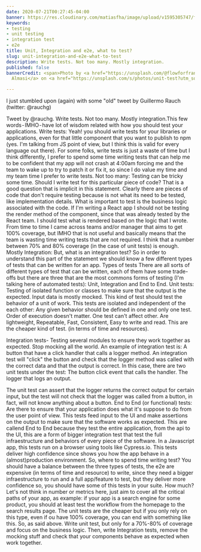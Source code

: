 ```yaml
---
date: 2020-07-21T00:27:45-04:00
banner: https://res.cloudinary.com/matiasfha/image/upload/v1595305747/ferenc-almasi-EWLHA4T-mso-unsplash_ecgesm.jpg
keywords:
- testing
- unit testing
- integration test
- e2e
title: Unit, Integration and e2e, what to test?
slug: unit-integration-and-e2e-what-to-test
description: Write tests. Not too many. Mostly integration.
published: false
bannerCredit: <span>Photo by <a href="https://unsplash.com/@flowforfrank?utm_source=unsplash&amp;utm_medium=referral&amp;utm_content=creditCopyText">Ferenc
  Almasi</a> on <a href="https://unsplash.com/s/photos/unit-test?utm_source=unsplash&amp;utm_medium=referral&amp;utm_content=creditCopyText">Unsplash</a></span>

---
```

I just stumbled upon (again) with some "old" tweet by Guillermo Rauch (twitter: @rauchg)



Tweet by @rauchg. Write tests. Not too many. Mostly integration.This few words - IMHO - have lot of wisdom related with how you should test your applications.
Write tests: Yeah! you should write tests for your libraries or applications, even for that little component that you want to publish to npm (yes. I'm talking from JS point of view, but I think this is valid for every language out there). For some folks, write tests is just a waste of time but I think differently, I prefer to spend some time writing tests that can help me to be confident that my app will not crash at 4:00am forcing me and the team to wake up to try to patch it or fix it, so since I do value my time and my team time I prefer to write tests.
Not too many: Testing can be tricky some time. Should I write test for this particular piece of code? That is a good question that is implicit in this statement.
Clearly there are pieces of code that don't require testing because is not what its need to be tested, like implementation details. What is important to test is the business logic associated with the code. If I'm writing a React app I should not be testing the render method of the component, since that was already tested by the React team. I should test what is rendered based on the logic that I wrote.
From time to time I came across teams and/or manager that aims to get 100% coverage, but IMHO that is not useful and basically means that the team is wasting time writing tests that are not required. I think that a number between 70% and 80% coverage (in the case of unit tests) is enough.
Mostly Integration: But, what is an integration test? So in order to understand this part of the statement we should know a few different types of tests that can be written for an app.
Types of tests
There are all sorts of different types of test that can be written, each of them have some trade-offs but there are three that are the most commons forms of testing (I'm talking here of automated tests): Unit, Integration and End to End.
Unit tests: Testing of isolated function or classes to make sure that the output is the expected. Input data is mostly mocked. This kind of test should test the behavior of a unit of work. This tests are isolated and independent of the each other:
Any given behavior should be defined in one and only one test.
Order of execution doesn't matter. One test can't affect other.
Are lightweight, Repeatable, Fast, Consistent, Easy to write and read.
This are the cheaper kind of test. (in terms of time and resources).

Integration tests- Testing several modules to ensure they work together as expected. Stop mocking all the world.
An example of integration test is: A button that have a click handler that calls a logger method. An integration test will "click" the button and check that the logger method was called with the correct data and that the output is correct. In this case, there are two unit tests under the test:
The button click event that calls the handler.
The logger that logs an output.

The unit test can assert that the logger returns the correct output for certain input, but the test will not check that the logger was called from a button, in fact, will not know anything about a button.
End to End (or functional) tests: Are there to ensure that your application does what it's suppose to do from the user point of view. This tests feed input to the UI and make assertions on the output to make sure that the software works as expected.
This are callend End to End because they test the entire application, from the api to the UI, this are a form of bigger integration test that test the full infraestructure and behaviors of every piece of the software.
In a Javascript app, this tests run on a browser using tools like Cypress.io.
This tests deliver high confidence since shows you how the app behave in a (almost)production environment.
So, where to spend time writing test?
You should have a balance between the three types of tests, the e2e are expensive (in terms of time and resource) to write, since they need a bigger infraestructure to run and a full app/feature to test, but they deliver more confidence so, you should have some of this tests in your suite. How much? Let's not think in number or metrics here, just aim to cover all the critical paths of your app, as example: if your app is a search engine for some product, you should at least test the workflow from the homepage to the search results page.
The unit tests are the cheaper but if you only rely on this type, even if ou have 100% coverage, you can end with something like this.
So, as said above. Write unit test, but only for a 70%-80% of coverage and focus on the business logic.
Then, write Integration tests, remove the mocking stuff and check that your components behave as expected when work together.